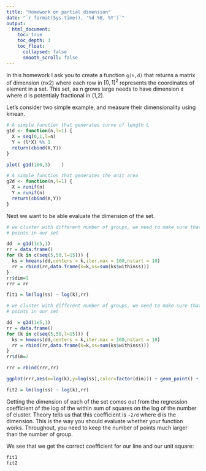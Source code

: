 ```yaml
---
title: "Homework on partial dimension"
date: "`r format(Sys.time(), '%d %B, %Y')`"
output:
  html_document:
    toc: true
    toc_depth: 3
    toc_float:
      collapsed: false
      smooth_scroll: false
---
```


In this homework I ask you to create a function `g(n,d)` that returns a matrix of dimension (nx2) where each row in $[0,1]^2$ represents the coordinates of element in a set. This set, as n grows large needs to have dimension `d` where d is potentialy fractional in (1,2).

Let's consider two simple example, and measure their dimensionality using kmean.

```r
# A simple function that generates curve of length L
g1d <- function(n,l=1) {
  X = seq(0,1,l=n)
  Y = (l*X) %% 1
  return(cbind(X,Y))
}

plot( g1d(100,3)    )

# A simple function that generates the unit area
g2d <- function(n,l=1) {
  X = runif(n)
  Y = runif(n)
  return(cbind(X,Y))
}

```

Next we want to be able evaluate the dimension of the set.

```r

# we cluster with different number of groups, we need to make sure that we have enough 
# points in our set

dd  = g1d(1e5,1)
rr = data.frame()
for (k in c(seq(5,50,l=15))) {
  ks = kmeans(dd,centers = k,iter.max = 100,nstart = 10)
  rr = rbind(rr,data.frame(k=k,ss=sum(ks$withinss)))
}
rr$dim=1
rrr = rr

fit1 = lm(log(ss) ~ log(k),rr)
```


```r

# we cluster with different number of groups, we need to make sure that we have enough 
# points in our set

dd  = g2d(1e5,1)
rr = data.frame()
for (k in c(seq(5,50,l=15))) {
  ks = kmeans(dd,centers = k,iter.max = 100,nstart = 10)
  rr = rbind(rr,data.frame(k=k,ss=sum(ks$withinss)))
}
rr$dim=2

rrr = rbind(rrr,rr)

ggplot(rrr,aes(x=log(k),y=log(ss),color=factor(dim))) + geom_point() + geom_line() + theme_bw()

fit2 = lm(log(ss) ~ log(k),rr)
```

Getting the dimension of each of the set comes out from the regression coefficient of the log of the within sum of squares on the log of the number of cluster. Theory tells us that this coefficient is `-2/d` where d is the dimension. This is the way you should evaluate whether your function works. Throughout, you need to keep the number of points much larger than the number of group.

We see that we get the correct coefficient for our line and our unit square:

```r
fit1
fit2
```

